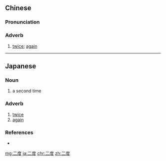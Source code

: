 ==Chinese==
{{zh-forms}}

===Pronunciation===
{{zh-pron
|m=èrdù
|c=ji6 dou6
|cat=adv
}}

===Adverb===
{{zh-adv}}

# [[twice]]; [[again]]

----

==Japanese==
{{ja-kanjitab|に|ど|yomi=on}}

===Noun===
{{ja-noun|にど}}

# a second time
#: {{ja-usex|二度は言わない。|にどはいわない。|I won't say it a second time.}}

===Adverb===
{{ja-pos|にど|adverb}}

# [[twice]]
# [[again]]

===References===
* {{R:Meikyo}}

[[mg:二度]]
[[ja:二度]]
[[chr:二度]]
[[zh:二度]]